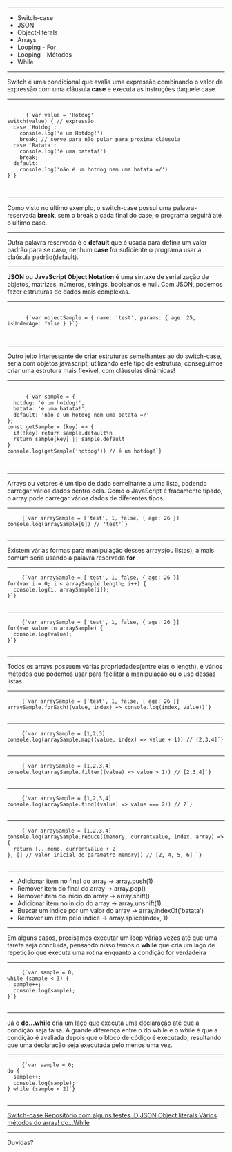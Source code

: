 

<Intro title="O JavaScript contra-ataca" image="coding" />

---

<Slide title="O que vamos ver hoje?">
  <ul>
    <Appear>
      <li>Switch-case</li>
      <li>JSON</li>
      <li>Object-literals</li>
      <li>Arrays</li>
      <li>Looping - For</li>
      <li>Looping - Métodos</li>
      <li>While</li>
    </Appear>
  </ul>
</Slide>

---

<Slide title="Switch-case">
  <span>
    Switch é uma condicional que avalia uma expressão combinando o valor da
    expressão com uma cláusula <b>case</b> e executa as instruções daquele case.
  </span>
</Slide>

---

<Slide title="Switch-case - Exemplo">
  <pre>
    <code>
      {`var value = 'Hotdog'
switch(value) { // expressão
  case 'Hotdog':
    console.log('é um Hotdog!')
    break; // serve para não pular para proxima cláusula
  case 'Batata':
    console.log('é uma batata!')
    break;
  default: 
    console.log('não é um hotdog nem uma batata =/')
}`}
    </code>
  </pre>
</Slide>

---

<Slide title="Switch-case - Break">
  <span>
    Como visto no último exemplo, o switch-case possui uma palavra-reservada
    <b>break</b>, sem o break a cada final do case, o programa seguirá até o ultimo
    case.
  </span>
</Slide>

---

<Slide title="Switch-case - Default">
  <span>
    Outra palavra reservada é o <b>default</b> que é usada para definir um valor
    padrão para se caso, nenhum <b>case</b> for suficiente o programa usar a
    claúsula padrão(default).
  </span>
</Slide>

---

<Slide title="JSON">
  <span>
    <b>JSON</b> ou <b>JavaScript Object Notation</b> é uma sintaxe de
    serialização de objetos, matrizes, números, strings, booleanos e null. Com
    JSON, podemos fazer estruturas de dados mais complexas.
  </span>
</Slide>

---

<Slide title="JSON - Exemplo">
  <pre>
    <code>
      {`var objectSample = { name: 'test', params: { age: 25, isUnderAge: false } }`}
    </code>
  </pre>
</Slide>

---

<Slide title="Object-literals">
  Outro jeito interessante de criar estruturas semelhantes ao do switch-case,
  seria com objetos javascript, utilizando este tipo de estrutura, conseguimos
  criar uma estrutura mais flexivel, com cláusulas dinâmicas!
</Slide>

---

<Slide title="Object-literals - Exemplo">
  <pre>
    <code>
      {`var sample = { 
  hotdog: 'é um hotdog!', 
  batata: 'é uma batata!',
  default: 'não é um hotdog nem uma batata =/'
};
const getSample = (key) => {
  if(!key) return sample.default\n
  return sample[key] || sample.default
}
console.log(getSample('hotdog')) // é um hotdog!`}
    </code>
  </pre>
</Slide>

---

<Slide title="Arrays">
  Arrays ou vetores é um tipo de dado semelhante a uma lista, podendo carregar
  vários dados dentro dela. Como o JavaScript é fracamente tipado, o array pode
  carregar vários dados de diferentes tipos.
</Slide>

---

<Slide title="Arrays - Exemplo">
  <pre>
    <code>{`var arraySample = ['test', 1, false, { age: 26 }]
console.log(arraySample[0]) // 'test'`}</code>
  </pre>
</Slide>

---

<Slide title="Looping - For">
  <span>
    Existem várias formas para manipulação desses arrays(ou listas), a mais
    comum seria usando a palavra reservada <b>for</b>
  </span>
</Slide>

---

<Slide title="Looping For - Exemplo">
  <pre>
    <code>{`var arraySample = ['test', 1, false, { age: 26 }]
for(var i = 0; i < arraySample.length; i++) {
  console.log(i, arraySample[i]);
}`}</code>
  </pre>
</Slide>

---

<Slide title="Looping For in - Exemplo">
  <pre>
    <code>{`var arraySample = ['test', 1, false, { age: 26 }]
for(var value in arraySample) {
  console.log(value);
}`}</code>
  </pre>
</Slide>

---

<Slide title="Looping - Métodos">
  <span>
    Todos os arrays possuem várias propriedades(entre elas o length), e vários
    métodos que podemos usar para facilitar a manipulação ou o uso dessas
    listas.
  </span>
</Slide>

---

<Slide title="Looping - forEach">
  <pre>
    <code>{`var arraySample = ['test', 1, false, { age: 26 }]
arraySample.forEach((value, index) => console.log(index, value))`}</code>
  </pre>
</Slide>

---

<Slide title="Looping - map">
  <pre>
    <code>{`var arraySample = [1,2,3]
console.log(arraySample.map((value, index) => value + 1)) // [2,3,4]`}</code>
  </pre>
</Slide>

---

<Slide title="Looping - filter">
  <pre>
    <code>{`var arraySample = [1,2,3,4]
console.log(arraySample.filter((value) => value > 1)) // [2,3,4]`}</code>
  </pre>
</Slide>

---

<Slide title="Looping - find">
  <pre>
    <code>{`var arraySample = [1,2,3,4]
console.log(arraySample.find((value) => value === 2)) // 2`}</code>
  </pre>
</Slide>

---

<Slide title="Looping - reduce">
  <pre>
    <code>{`var arraySample = [1,2,3,4]
console.log(arraySample.reduce((memory, currentValue, index, array) => {
  return [...memo, currentValue + 2]
}, [] // valor inicial do parametro memory)) // [2, 4, 5, 6] `}</code>
  </pre>
</Slide>

---

<Slide title="Outros métodos úteis">
  <ul>
    <li>Adicionar item no final do array -> array.push(1)</li>
    <li>Remover item do final do array -> array.pop()</li>
    <li>Remover item do inicio do array -> array.shift()</li>
    <li>Adicionar item no inicio do array -> array.unshift(1)</li>
    <li>Buscar um indice por um valor do array -> array.indexOf('batata')</li>
    <li>Remover um item pelo indice -> array.splice(index, 1)</li>
  </ul>
</Slide>

---

<Slide title="Looping - While">
  <span>
    Em alguns casos, precisamos executar um loop várias vezes até que uma tarefa
    seja concluída, pensando nisso temos o <b>while</b> que cria um laço de
    repetição que executa uma rotina enquanto a condição for verdadeira
  </span>
</Slide>

---

<Slide title="Looping - While">
  <pre>
    <code>{`var sample = 0;
while (sample < 3) {
  sample++;
  console.log(sample);
}`}</code>
  </pre>
</Slide>

---

<Slide title="Looping - do...while">
  <span>
    Já o <b>do...while</b> cria um laço que executa uma declaração até que a
    condição seja falsa. A grande diferença entre o do while e o while é que a
    condição é avaliada depois que o bloco de código é executado, resultando que
    uma declaração seja executada pelo menos uma vez.
  </span>
</Slide>

---

<Slide title="Looping - do while">
  <pre>
    <code>{`var sample = 0;
do {
  sample++;
  console.log(sample);
} while (sample < 2)`}</code>
  </pre>
</Slide>

---

<Slide title="Referências">
  <a href="https://developer.mozilla.org/pt-BR/docs/Web/JavaScript/Reference/Statements/switch">
    Switch-case
  </a>
  <a href="https://github.com/DavidDimon/awari-tests">
    Repositório com alguns testes :D
  </a>
  <a href="https://developer.mozilla.org/pt-BR/docs/Web/JavaScript/Reference/Global_Objects/JSON">
    JSON
  </a>
  <a href="https://blog.rocketseat.com.br/substituindo-a-instrucao-switch-por-object-literal/">
    Object literals
  </a>
  <a href="https://developer.mozilla.org/pt-BR/docs/Web/JavaScript/Reference/Global_Objects/Array">
    Vários métodos do array!
  </a>
  <a href="https://developer.mozilla.org/pt-BR/docs/Web/JavaScript/Reference/Statements/do...while">
    do...While
  </a>
</Slide>

---

<Slide title="Isso é tudo pessoal!">Duvidas?</Slide>
